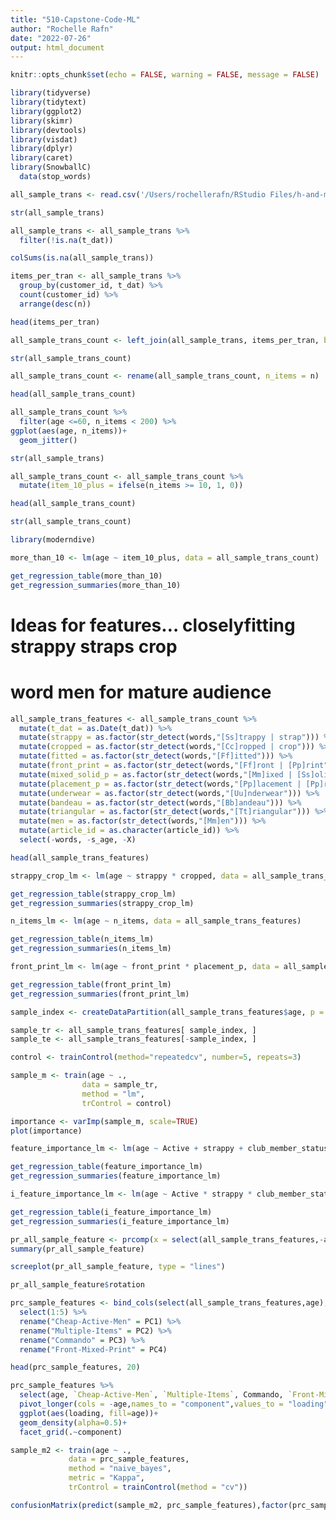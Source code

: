 ```yaml
---
title: "510-Capstone-Code-ML"
author: "Rochelle Rafn"
date: "2022-07-26"
output: html_document
---
```


```r
knitr::opts_chunk$set(echo = FALSE, warning = FALSE, message = FALSE)
```

```r
library(tidyverse)
library(tidytext)
library(ggplot2)
library(skimr)
library(devtools)
library(visdat)
library(dplyr)
library(caret)
library(SnowballC)
  data(stop_words)

all_sample_trans <- read.csv('/Users/rochellerafn/RStudio Files/h-and-m-personalized-fashion-recommendations/all_sample_transactions')
```

```r
str(all_sample_trans)
```

```r
all_sample_trans <- all_sample_trans %>%
  filter(!is.na(t_dat))

colSums(is.na(all_sample_trans))
```

```r
items_per_tran <- all_sample_trans %>%
  group_by(customer_id, t_dat) %>%
  count(customer_id) %>%
  arrange(desc(n))

head(items_per_tran)
```


```r
all_sample_trans_count <- left_join(all_sample_trans, items_per_tran, by= c("customer_id", "t_dat"))

str(all_sample_trans_count)
```

```r
all_sample_trans_count <- rename(all_sample_trans_count, n_items = n)

head(all_sample_trans_count)
```

```r
all_sample_trans_count %>%
  filter(age <=60, n_items < 200) %>%
ggplot(aes(age, n_items))+
  geom_jitter()
```

```r
str(all_sample_trans)
```

```r
all_sample_trans_count <- all_sample_trans_count %>%
  mutate(item_10_plus = ifelse(n_items >= 10, 1, 0))

head(all_sample_trans_count)
```

```r
str(all_sample_trans_count)
```

```r
library(moderndive)

more_than_10 <- lm(age ~ item_10_plus, data = all_sample_trans_count)

get_regression_table(more_than_10)
get_regression_summaries(more_than_10)
```

# Ideas for features... closelyfitting strappy straps crop
# word men for mature audience


```r
all_sample_trans_features <- all_sample_trans_count %>%
  mutate(t_dat = as.Date(t_dat)) %>%
  mutate(strappy = as.factor(str_detect(words,"[Ss]trappy | strap"))) %>% 
  mutate(cropped = as.factor(str_detect(words,"[Cc]ropped | crop"))) %>%
  mutate(fitted = as.factor(str_detect(words,"[Ff]itted"))) %>%
  mutate(front_print = as.factor(str_detect(words,"[Ff]ront | [Pp]rint"))) %>%
  mutate(mixed_solid_p = as.factor(str_detect(words,"[Mm]ixed | [Ss]olid | [Pp]rint"))) %>%
  mutate(placement_p = as.factor(str_detect(words,"[Pp]lacement | [Pp]rint"))) %>%
  mutate(underwear = as.factor(str_detect(words,"[Uu]nderwear"))) %>%
  mutate(bandeau = as.factor(str_detect(words,"[Bb]andeau"))) %>%
  mutate(triangular = as.factor(str_detect(words,"[Tt]riangular"))) %>%
  mutate(men = as.factor(str_detect(words,"[Mm]en"))) %>%
  mutate(article_id = as.character(article_id)) %>%
  select(-words, -s_age, -X)

head(all_sample_trans_features)
```


```r
strappy_crop_lm <- lm(age ~ strappy * cropped, data = all_sample_trans_features)

get_regression_table(strappy_crop_lm)
get_regression_summaries(strappy_crop_lm)
```

 
```r
n_items_lm <- lm(age ~ n_items, data = all_sample_trans_features) 

get_regression_table(n_items_lm)
get_regression_summaries(n_items_lm)
```


```r
front_print_lm <- lm(age ~ front_print * placement_p, data = all_sample_trans_features)

get_regression_table(front_print_lm)
get_regression_summaries(front_print_lm)
```


```r
sample_index <- createDataPartition(all_sample_trans_features$age, p = 0.8, list = FALSE)

sample_tr <- all_sample_trans_features[ sample_index, ]
sample_te <- all_sample_trans_features[-sample_index, ]

control <- trainControl(method="repeatedcv", number=5, repeats=3)

sample_m <- train(age ~ .,
                data = sample_tr, 
                method = "lm",
                trControl = control)

importance <- varImp(sample_m, scale=TRUE)
plot(importance)
```

```r
feature_importance_lm <- lm(age ~ Active + strappy + club_member_status_ACTIVE + price, data = all_sample_trans_features)

get_regression_table(feature_importance_lm)
get_regression_summaries(feature_importance_lm)
```

 
```r
i_feature_importance_lm <- lm(age ~ Active * strappy * club_member_status_ACTIVE * price, data = all_sample_trans_features)

get_regression_table(i_feature_importance_lm)
get_regression_summaries(i_feature_importance_lm)
```


```r
pr_all_sample_feature <- prcomp(x = select(all_sample_trans_features,-age), scale = T, center = T)
summary(pr_all_sample_feature)
```


```r
screeplot(pr_all_sample_feature, type = "lines")
```


```r
pr_all_sample_feature$rotation
```


```r
prc_sample_features <- bind_cols(select(all_sample_trans_features,age),as.data.frame(pr_all_sample_feature$x)) %>% 
  select(1:5) %>% 
  rename("Cheap-Active-Men" = PC1) %>% 
  rename("Multiple-Items" = PC2) %>% 
  rename("Commando" = PC3) %>% 
  rename("Front-Mixed-Print" = PC4)

head(prc_sample_features, 20)
```


```r
prc_sample_features %>% 
  select(age, `Cheap-Active-Men`, `Multiple-Items`, Commando, `Front-Mixed-Print`) %>% 
  pivot_longer(cols = -age,names_to = "component",values_to = "loading") %>% 
  ggplot(aes(loading, fill=age))+
  geom_density(alpha=0.5)+
  facet_grid(.~component)
```


```r
sample_m2 <- train(age ~ .,
             data = prc_sample_features, 
             method = "naive_bayes",
             metric = "Kappa",
             trControl = trainControl(method = "cv"))

confusionMatrix(predict(sample_m2, prc_sample_features),factor(prc_sample_features$age))
```




